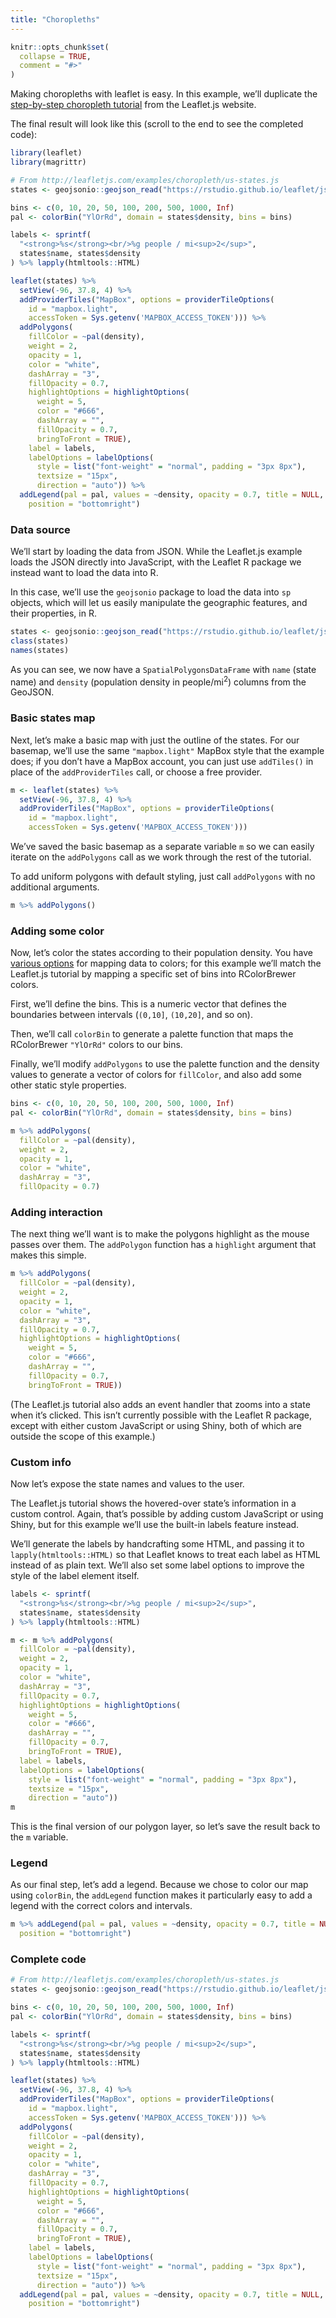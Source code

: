```yaml
---
title: "Choropleths"
---
```


```r
knitr::opts_chunk$set(
  collapse = TRUE,
  comment = "#>"
)
```

Making choropleths with leaflet is easy. In this example, we'll duplicate the [step-by-step choropleth tutorial](https://leafletjs.com/examples/choropleth/) from the Leaflet.js website.

The final result will look like this (scroll to the end to see the completed code):

```r
library(leaflet)
library(magrittr)
```

```r
# From http://leafletjs.com/examples/choropleth/us-states.js
states <- geojsonio::geojson_read("https://rstudio.github.io/leaflet/json/us-states.geojson", what = "sp")

bins <- c(0, 10, 20, 50, 100, 200, 500, 1000, Inf)
pal <- colorBin("YlOrRd", domain = states$density, bins = bins)

labels <- sprintf(
  "<strong>%s</strong><br/>%g people / mi<sup>2</sup>",
  states$name, states$density
) %>% lapply(htmltools::HTML)

leaflet(states) %>%
  setView(-96, 37.8, 4) %>%
  addProviderTiles("MapBox", options = providerTileOptions(
    id = "mapbox.light",
    accessToken = Sys.getenv('MAPBOX_ACCESS_TOKEN'))) %>%
  addPolygons(
    fillColor = ~pal(density),
    weight = 2,
    opacity = 1,
    color = "white",
    dashArray = "3",
    fillOpacity = 0.7,
    highlightOptions = highlightOptions(
      weight = 5,
      color = "#666",
      dashArray = "",
      fillOpacity = 0.7,
      bringToFront = TRUE),
    label = labels,
    labelOptions = labelOptions(
      style = list("font-weight" = "normal", padding = "3px 8px"),
      textsize = "15px",
      direction = "auto")) %>%
  addLegend(pal = pal, values = ~density, opacity = 0.7, title = NULL,
    position = "bottomright")
```

### Data source

We'll start by loading the data from JSON. While the Leaflet.js example loads the JSON directly into JavaScript, with the Leaflet R package we instead want to load the data into R.

In this case, we'll use the `geojsonio` package to load the data into `sp` objects, which will let us easily manipulate the geographic features, and their properties, in R.

```r
states <- geojsonio::geojson_read("https://rstudio.github.io/leaflet/json/us-states.geojson", what = "sp")
class(states)
names(states)
```

As you can see, we now have a `SpatialPolygonsDataFrame` with `name` (state name) and `density` (population density in people/mi<sup>2</sup>) columns from the GeoJSON.

### Basic states map

Next, let's make a basic map with just the outline of the states. For our basemap, we'll use the same `"mapbox.light"` MapBox style that the example does; if you don't have a MapBox account, you can just use `addTiles()` in place of the `addProviderTiles` call, or choose a free provider.

```r
m <- leaflet(states) %>%
  setView(-96, 37.8, 4) %>%
  addProviderTiles("MapBox", options = providerTileOptions(
    id = "mapbox.light",
    accessToken = Sys.getenv('MAPBOX_ACCESS_TOKEN')))
```

We've saved the basic basemap as a separate variable `m` so we can easily iterate on the `addPolygons` call as we work through the rest of the tutorial.

To add uniform polygons with default styling, just call `addPolygons` with no additional arguments.

```r
m %>% addPolygons()
```

### Adding some color

Now, let's color the states according to their population density. You have [various options](../colors.html) for mapping data to colors; for this example we'll match the Leaflet.js tutorial by mapping a specific set of bins into RColorBrewer colors.

First, we'll define the bins. This is a numeric vector that defines the boundaries between intervals (`(0,10]`, `(10,20]`, and so on).

Then, we'll call `colorBin` to generate a palette function that maps the RColorBrewer `"YlOrRd"` colors to our bins.

Finally, we'll modify `addPolygons` to use the palette function and the density values to generate a vector of colors for `fillColor`, and also add some other static style properties.

```r
bins <- c(0, 10, 20, 50, 100, 200, 500, 1000, Inf)
pal <- colorBin("YlOrRd", domain = states$density, bins = bins)

m %>% addPolygons(
  fillColor = ~pal(density),
  weight = 2,
  opacity = 1,
  color = "white",
  dashArray = "3",
  fillOpacity = 0.7)
```

### Adding interaction

The next thing we'll want is to make the polygons highlight as the mouse passes over them. The `addPolygon` function has a `highlight` argument that makes this simple.

```r
m %>% addPolygons(
  fillColor = ~pal(density),
  weight = 2,
  opacity = 1,
  color = "white",
  dashArray = "3",
  fillOpacity = 0.7,
  highlightOptions = highlightOptions(
    weight = 5,
    color = "#666",
    dashArray = "",
    fillOpacity = 0.7,
    bringToFront = TRUE))
```

(The Leaflet.js tutorial also adds an event handler that zooms into a state when it's clicked. This isn't currently possible with the Leaflet R package, except with either custom JavaScript or using Shiny, both of which are outside the scope of this example.)

### Custom info

Now let's expose the state names and values to the user.

The Leaflet.js tutorial shows the hovered-over state's information in a custom control. Again, that's possible by adding custom JavaScript or using Shiny, but for this example we'll use the built-in labels feature instead.

We'll generate the labels by handcrafting some HTML, and passing it to `lapply(htmltools::HTML)` so that Leaflet knows to treat each label as HTML instead of as plain text. We'll also set some label options to improve the style of the label element itself.

```r
labels <- sprintf(
  "<strong>%s</strong><br/>%g people / mi<sup>2</sup>",
  states$name, states$density
) %>% lapply(htmltools::HTML)

m <- m %>% addPolygons(
  fillColor = ~pal(density),
  weight = 2,
  opacity = 1,
  color = "white",
  dashArray = "3",
  fillOpacity = 0.7,
  highlightOptions = highlightOptions(
    weight = 5,
    color = "#666",
    dashArray = "",
    fillOpacity = 0.7,
    bringToFront = TRUE),
  label = labels,
  labelOptions = labelOptions(
    style = list("font-weight" = "normal", padding = "3px 8px"),
    textsize = "15px",
    direction = "auto"))
m
```

This is the final version of our polygon layer, so let's save the result back to the `m` variable.

### Legend

As our final step, let's add a legend. Because we chose to color our map using `colorBin`, the `addLegend` function makes it particularly easy to add a legend with the correct colors and intervals.

```r
m %>% addLegend(pal = pal, values = ~density, opacity = 0.7, title = NULL,
  position = "bottomright")
```

### Complete code

```r
# From http://leafletjs.com/examples/choropleth/us-states.js
states <- geojsonio::geojson_read("https://rstudio.github.io/leaflet/json/us-states.geojson", what = "sp")

bins <- c(0, 10, 20, 50, 100, 200, 500, 1000, Inf)
pal <- colorBin("YlOrRd", domain = states$density, bins = bins)

labels <- sprintf(
  "<strong>%s</strong><br/>%g people / mi<sup>2</sup>",
  states$name, states$density
) %>% lapply(htmltools::HTML)

leaflet(states) %>%
  setView(-96, 37.8, 4) %>%
  addProviderTiles("MapBox", options = providerTileOptions(
    id = "mapbox.light",
    accessToken = Sys.getenv('MAPBOX_ACCESS_TOKEN'))) %>%
  addPolygons(
    fillColor = ~pal(density),
    weight = 2,
    opacity = 1,
    color = "white",
    dashArray = "3",
    fillOpacity = 0.7,
    highlightOptions = highlightOptions(
      weight = 5,
      color = "#666",
      dashArray = "",
      fillOpacity = 0.7,
      bringToFront = TRUE),
    label = labels,
    labelOptions = labelOptions(
      style = list("font-weight" = "normal", padding = "3px 8px"),
      textsize = "15px",
      direction = "auto")) %>%
  addLegend(pal = pal, values = ~density, opacity = 0.7, title = NULL,
    position = "bottomright")
```
